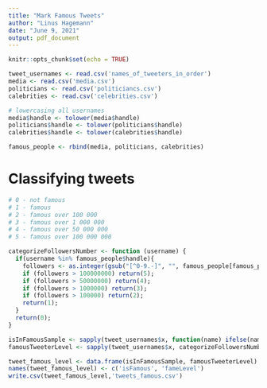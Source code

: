 ```yaml
---
title: "Mark Famous Tweets"
author: "Linus Hagemann"
date: "June 9, 2021"
output: pdf_document
---
```


```r
knitr::opts_chunk$set(echo = TRUE)
```

```r
tweet_usernames <- read.csv('names_of_tweeters_in_order')
media <- read.csv('media.csv')
politicians <- read.csv('politiciancs.csv')
calebrities <- read.csv('celebrities.csv')
```

```r
# lowercasing all usernames
media$handle <- tolower(media$handle)
politicians$handle <- tolower(politicians$handle)
calebrities$handle <- tolower(calebrities$handle)
```

```r
famous_people <- rbind(media, politicians, calebrities)
```

# Classifying tweets

```r
# 0 - not famous
# 1 - famous 
# 2 - famous over 100 000
# 3 - famous over 1 000 000
# 4 - famous over 50 000 000
# 5 - famous over 100 000 000

categorizeFollowersNumber <- function (username) {
  if(username %in% famous_people$handle){
    followers <- as.integer(gsub("[^0-9.-]", "", famous_people[famous_people$handle==username,]$followers))
    if (followers > 100000000) return(5);
    if (followers > 50000000) return(4);
    if (followers > 1000000) return(3);
    if (followers > 100000) return(2);
    return(1);
  }
  return(0);
}
```

```r
isInFamousSample <- sapply(tweet_usernames$x, function(name) ifelse(name %in% famous_people$handle, 1, 0))
famousTweeterLevel <- sapply(tweet_usernames$x, categorizeFollowersNumber)
```

```r
tweet_famous_level <- data.frame(isInFamousSample, famousTweeterLevel)
names(tweet_famous_level) <- c('isFamous', 'fameLevel')
write.csv(tweet_famous_level,'tweets_famous.csv')
```


